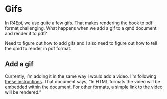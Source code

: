 # Gifs {#sec-gifs}

In R4Epi, we use quite a few gifs. That makes rendering the book to pdf format challenging. What happens when we add a gif to a qmd document and render it to pdf?

Need to figure out how to add gifs and I also need to figure out how to tell the qmd to render in pdf format.

## Add a gif

Currently, I'm adding it in the same way I would add a video. I'm following [these instructions](https://quarto.org/docs/authoring/videos.html). That document says, "In HTML formats the video will be embedded within the document. For other formats, a simple link to the video will be rendered."

<!--

Not currently working. I need to try to figure out why.

{{< video intro_slide_gif.gif
    title = "An example GIF"
>}}

-->